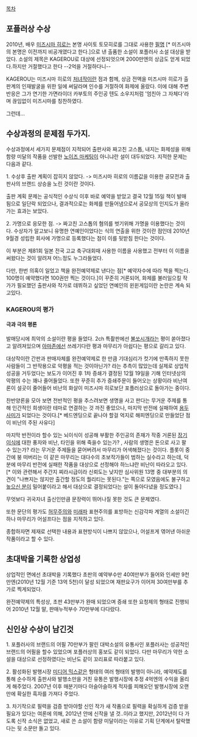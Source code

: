 [[목차]]
== 포플러상 수상 ==
2010년, 배우 [[미즈시마 히로]]는 본명 사이토 토모히로를 그대로 사용한 [[필명]] [* 미즈시마의 본명은 이전까지 비공개였다고 한다.]으로 낸 출품한 소설이 포플러사 소설 대상을 받았다. 소설의 제목은 KAGEROU로 대상에 선정되엇으며 2000만엔의 상금도 얻게 되었다.하지만 거절했다고 한다 --2억을 거절하다니--

KAGEROU는 미즈시마 히로의 [[처녀작]]이란 점과 함께, 상금 전액을 미즈시마 히로가 출판계의 인재발굴을 위한 일에 써달라며 인수를 거절하여 화제에 올랐다. 이에 대해 주변 반응은 그가 연기한 가면라이더 카부토의 주인공 텐도 소우지처럼 '엄친아 그 자체다'라며 끊임없이 미즈시마를 칭찬하였다. 

그런데...

== 수상과정의 문제점 두가지. ==
수상과정에서 세가지 문제점이 지적되어 출판사와 짜고친 고스톱, 내지는 화제성을 위해 함량 미달의 작품을 선발한 [[노이즈 마케팅]]이 아니냐란 설이 대두되었다. 지적한 문제는 다음과 같다.

1. 수상후 출판 계획이 잡히지 않았다.
-> 미즈시마 히로의 이름값을 이용한 공모전과 출판사의 브랜드 상승을 노린 것이란 것이다. 

출판 계획 문제는 공식적인 수상식 이후 바로 예약을 받았고 결국 12월 15일 책이 발매됨으로 일단락 되었으나, 결과적으로는 화제를 만들어냄으로서 공모상의 인지도가 올라가는 효과는 보았다.

2. 가명으로 응모한 점.
-> 짜고친 고스톱의 혐의를 벗기위해 가명을 이용했다는 것이다. 수상자가 알고보니 유명한 연예인이었다는 식의 연출을 위한 것이란 점인데 2010년 9월경 성립한 회사에 가명으로 등록했다는 점이 이를 뒷받침 한다는 것이다.

이 부분은 제81회 일본 전국 고교 축구대회때 사용한 이름을 사용했고 전부터 이 이름을 써왔다는 것이 알려져 어느정도 누그라들었다.

다만, 한번 의혹이 일었고 책을 완전예약제로 낸다는 점[* 예약자수에 따라 책을 찍는다. 100명이 예약했다면 100권만 찍는 것이다.]이 꾸준히 거론되어, 화제를 불러일으킬 작가가 필요했던 출판사와 작가로 데뷔하고 싶었던 연예인의 윈윈게임이란 논란은 계속 되고있다.

=== KAGEROU의 평가 ===
==== 극과 극의 평론 ====
발매당시에 최악의 소설이란 평을 들었다. 2ch 특촬판에선 [[불쏘시개]]라는 평이 쏟아졌다고 알려져있으며 [[아마존]]에선 쓰레기다란 평과 마무리가 아쉽다는 평으로 갈리고 있다.

대상작이란 간판과 판매자체를 완전예약제로 한 만큼 기대심리가 컷기에 만족하지 못한 사람들이 그 반작용으로 악평을 적는 것이아닌가? 라는 추측이 많았는데 실제로 상업적 성공을 거두었다는 보도가 이어진 후 1차 증쇄가 결정된 12월 19일을 기해 인터넷상의 악평의 수는 꽤나 줄어들었다. 또한 꾸준히 추가 증쇄주문이 들어오는 상황이라 비난여론이 설곳이 줄어들어 비난의 화살이 미즈시마 히로보단 포플러상으로 돌아가는 중이다.

찬반양론을 모아 보면 전반적인 평을 추스려보면 생명을 사고 판다는 무거운 주제를 통해 인간적인 희생이란 테마로 연결하는 것 까진 좋았으나, 마지막 반전에 실패하여 [[용두사미]]가 되었다는 것이다.[* 베드엔딩으로 끝나야 할걸 억지로 해피엔딩으로 만들었단 점이 비난의 주된 사유다]

마지막 반전이라 할수 있는 뇌이식이 성공해 부활한 주인공의 존재가 작중 거론된 [[장기이식]]에 대한 풍자와 비난, 타인을 위해 죽을수 있는가? , 사람의 생명은 돈으로 사고 팔수 있는가? 라는 무거운 주제들을 묻어버려서 마무리가 어색해졌다는 것이다. 플롯이 중간에 붕 떠버리는 이 같은 마무리는 대다수의 초보작가들이 범하는 실수라고 하는데, 덕분에 마무리 반전에 실패한 작품을 대상으로 선정해야 하느냐란 비난이 따라오고 있다. [* 이와 관련해서 주간지 찌라시급이라 신뢰도는 낮지만 심사위원 13명 중 대부분의 의견이 "나쁘지는 않지만 출간할 정도의 퀄리티는 못된다."는 쪽으로 모였음에도 불구하고 [[높으신 분]]이 밀어붙이라고 해서 대상으로 결정되었다는 설이 돌아다녔을 정도였다.]

무엇보다 귀국자녀 출신인만큼 문장력이 뛰어나질 못한 것도 큰 문제였다.

또한 문단의 평가도 [[허무주의]]와  [[미래파]] 표현주의를 표방하는 신감각파 계열의 소설이긴 하나 마무리가 어설프다는 점을 지적하고 있다.

종합하자면 제재로 선택한 내용과 표현방식이 나쁘지 않았으나, 어설프게 엮어낸 아쉬운 작품이라고 할 수 있다.

== 초대박을 기록한 상업성 ==
상업적인 면에선 초대박을 기록했다 
초판의 예약부수만 40여만부가 들어와 인세만 9천만엔(2010년 12월 기준 13억 5천)이 달성 되었으며 재판요구가 이어져 30여만부를 추가로 찍게되었다.

완전예약제의 특성상, 초판 43만부가 완매 되었으며 증쇄 또한 요청제의 형태로 진행되어 2010년 12월 말, 판매누적부수 70만부에 다다랐다.

== 신인상 수상이 남긴것 ==
1. 포플러사의 브랜드의 어필
70만부가 팔린 대박소설의 유통사인 포플러사는 성공적인 브랜드의 어필을 할수 있었으며 포플러상의 홍보도 같이 되었다. 다만 마무리가 약한 소설을 대상으로 선정하였다는 비난도 같이 꼬리표로 따라붙고 있다.

2. 활성화된 발행시장
[[미디어 믹스]]같은 형태의 여러 형태의 발행이 아니라, 예약제도를 통해 순수하게 출판사와 발행소만을 거친 유통은 발행시장에 추정 4억엔의 수익을 올리게 해주었다. 2007년 이후 매분기마다 아슬아슬하게 적자를 피해오던 발행시장에 오랜만에 확실한 흑자를 가져다 주었다.

3. 차기작으로 필력을 검증 받아야할 신인 작가
새 작품으로 필력을 확실하게 검증 받을 필요가 있다는 여론에 의해, 2012년 안에 신작을 낼 것..이라고 했지만, 2012년이 다 가도록 신작 소식은 없었고, 새로 쓴 소설이 함량 미달이라는 이유로 기획 단계에서 탈락했다는 뒷 소문만 돌고 있다. 
